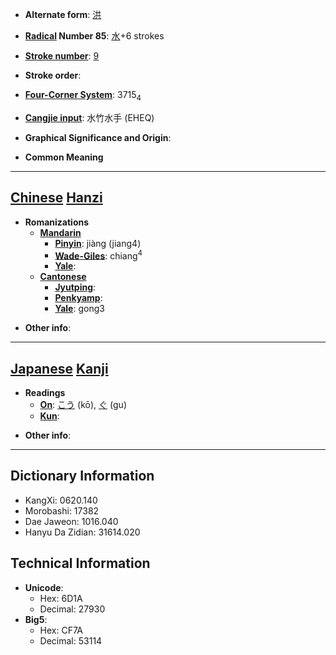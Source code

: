 * '''Alternate form''': [[洪]]

* '''[[Wiktionary:Chinese radical index| Radical]] Number 85''': [[Wiktionary:Chinese radical index 水|水]]+6 strokes

* '''[[Wiktionary:Chinese total strokes index|Stroke number]]''': [[Wiktionary:Chinese total strokes index 9|9]]

* '''Stroke order''': 

* '''[[Wiktionary:Chinese four corner index|Four-Corner System]]''': 3715<sub>4</sub>

* '''[[Wiktionary:Chinese Cangjie index|Cangjie input]]''': 水竹水手 (EHEQ)

* '''Graphical Significance and Origin''': 

* '''Common Meaning'''

----

== [[Chinese]] [[Hanzi]] ==

* '''Romanizations'''
** '''[[Mandarin]]'''
*** '''[[Pinyin]]''': jiàng (jiang4)
*** '''[[Wade-Giles]]''': chiang<sup>4</sup>
*** '''[[Yale]]''': 
** '''[[Cantonese]]'''
*** '''[[Jyutping]]''':
*** '''[[Penkyamp]]''': 
*** '''[[Yale]]''': gong3

* '''Other info''': 

----

== [[Japanese]] [[Kanji]] ==

* '''Readings'''
** '''[[On]]''': [[こう]] (kō), [[ぐ]] (gu)
** '''[[Kun]]''': 

* '''Other info''':  

----

== Dictionary Information ==

* KangXi: 0620.140
* Morobashi: 17382
* Dae Jaweon: 1016.040
* Hanyu Da Zidian: 31614.020

== Technical Information ==

* '''Unicode''':
** Hex: 6D1A
** Decimal: 27930
* '''Big5''':
** Hex: CF7A
** Decimal: 53114